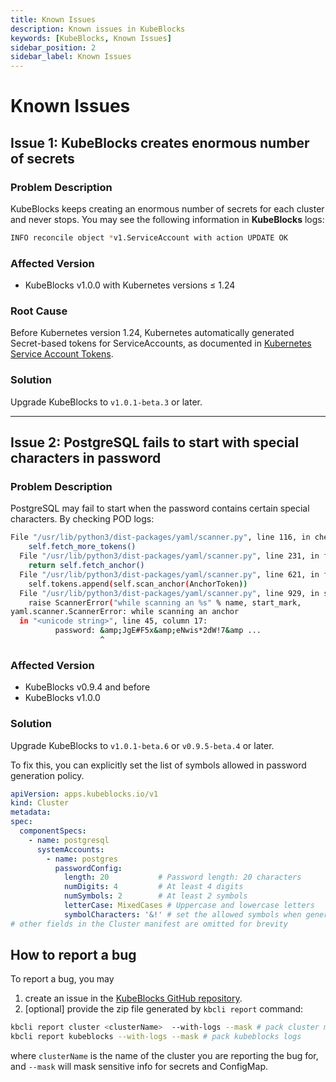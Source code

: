 ```yaml
---
title: Known Issues
description: Known issues in KubeBlocks
keywords: [KubeBlocks, Known Issues]
sidebar_position: 2
sidebar_label: Known Issues
---
```



# Known Issues

## Issue 1: KubeBlocks creates enormous number of secrets

### Problem Description
KubeBlocks keeps creating an enormous number of secrets for each cluster and never stops. You may see the following information in **KubeBlocks** logs:

```bash
INFO reconcile object *v1.ServiceAccount with action UPDATE OK
```

### Affected Version
- KubeBlocks v1.0.0 with Kubernetes versions ≤ 1.24

### Root Cause
Before Kubernetes version 1.24, Kubernetes automatically generated Secret-based tokens for ServiceAccounts, as documented in [Kubernetes Service Account Tokens](https://kubernetes.io/docs/reference/access-authn-authz/service-accounts-admin/).

### Solution
Upgrade KubeBlocks to `v1.0.1-beta.3` or later.

---

## Issue 2: PostgreSQL fails to start with special characters in password

### Problem Description
PostgreSQL may fail to start when the password contains certain special characters. By checking POD logs:
```bash
File "/usr/lib/python3/dist-packages/yaml/scanner.py", line 116, in check_token
    self.fetch_more_tokens()
  File "/usr/lib/python3/dist-packages/yaml/scanner.py", line 231, in fetch_more_tokens
    return self.fetch_anchor()
  File "/usr/lib/python3/dist-packages/yaml/scanner.py", line 621, in fetch_anchor
    self.tokens.append(self.scan_anchor(AnchorToken))
  File "/usr/lib/python3/dist-packages/yaml/scanner.py", line 929, in scan_anchor
    raise ScannerError("while scanning an %s" % name, start_mark,
yaml.scanner.ScannerError: while scanning an anchor
  in "<unicode string>", line 45, column 17:
          password: &amp;JgE#F5x&amp;eNwis*2dW!7&amp ...
                    ^
```

### Affected Version
- KubeBlocks v0.9.4 and before
- KubeBlocks v1.0.0

### Solution

Upgrade KubeBlocks to `v1.0.1-beta.6` or `v0.9.5-beta.4` or later.

To fix this, you can explicitly set the list of symbols allowed in password generation policy.

```yaml
apiVersion: apps.kubeblocks.io/v1
kind: Cluster
metadata:
spec:
  componentSpecs:
    - name: postgresql
      systemAccounts:
        - name: postgres
          passwordConfig:
            length: 20           # Password length: 20 characters
            numDigits: 4         # At least 4 digits
            numSymbols: 2        # At least 2 symbols
            letterCase: MixedCases # Uppercase and lowercase letters
            symbolCharacters: '&!' # set the allowed symbols when generating password
# other fields in the Cluster manifest are omitted for brevity
```

## How to report a bug

To report a bug, you may

1. create an issue in the [KubeBlocks GitHub repository](https://github.com/apecloud/kubeblocks/issues/).
2. [optional] provide the zip file generated by `kbcli report` command:
```bash
kbcli report cluster <clusterName>  --with-logs --mask # pack cluster manifest, version, and logs
kbcli report kubeblocks --with-logs --mask # pack kubeblocks logs
```
where `clusterName` is the name of the cluster you are reporting the bug for, and `--mask` will mask sensitive info for secrets and ConfigMap.
